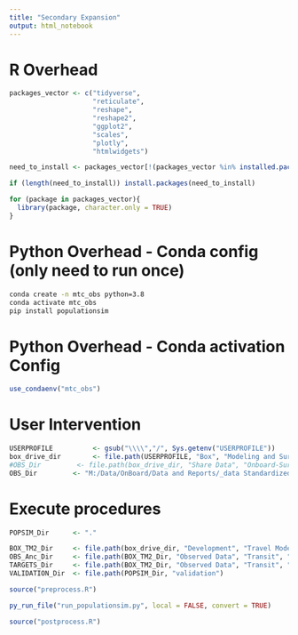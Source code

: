 ```yaml
---
title: "Secondary Expansion"
output: html_notebook
---
```


# R Overhead
```r
packages_vector <- c("tidyverse",
                     "reticulate",
                     "reshape",
                     "reshape2",
                     "ggplot2",
                     "scales",
                     "plotly",
                     "htmlwidgets")

need_to_install <- packages_vector[!(packages_vector %in% installed.packages()[,"Package"])]

if (length(need_to_install)) install.packages(need_to_install)

for (package in packages_vector){
  library(package, character.only = TRUE)
}

```

# Python Overhead - Conda config (only need to run once)
```bash
conda create -n mtc_obs python=3.8
conda activate mtc_obs 
pip install populationsim
```

# Python Overhead - Conda activation Config
```r
use_condaenv("mtc_obs")
```


# User Intervention
```r
USERPROFILE          <- gsub("\\\\","/", Sys.getenv("USERPROFILE"))
box_drive_dir        <- file.path(USERPROFILE, "Box", "Modeling and Surveys")
#OBS_Dir         <- file.path(box_drive_dir, "Share Data", "Onboard-Surveys", "Survey_Database_May2021")
OBS_Dir         <- "M:/Data/OnBoard/Data and Reports/_data Standardized/share_data/"
```

# Execute procedures
```r
POPSIM_Dir      <- "."

BOX_TM2_Dir     <- file.path(box_drive_dir, "Development", "Travel Model Two Development")
OBS_Anc_Dir     <- file.path(BOX_TM2_Dir, "Observed Data", "Transit", "Onboard Survey", "Data")
TARGETS_Dir     <- file.path(BOX_TM2_Dir, "Observed Data", "Transit", "Scaled Transit Ridership Targets")
VALIDATION_Dir  <- file.path(POPSIM_Dir, "validation")

source("preprocess.R")

py_run_file("run_populationsim.py", local = FALSE, convert = TRUE)

source("postprocess.R")
```

